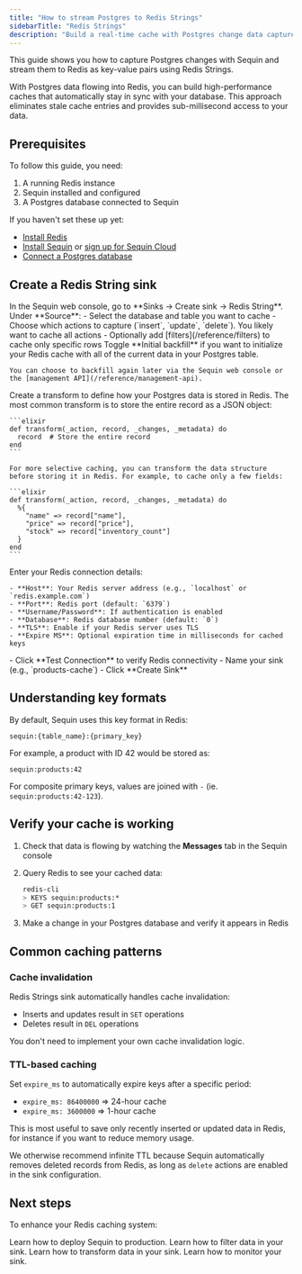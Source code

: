 ```yaml
---
title: "How to stream Postgres to Redis Strings"
sidebarTitle: "Redis Strings"
description: "Build a real-time cache with Postgres change data capture (CDC) and Redis Strings. Learn to keep your Redis cache in sync with your database."
---
```


This guide shows you how to capture Postgres changes with Sequin and stream them to Redis as key-value pairs using Redis Strings.

With Postgres data flowing into Redis, you can build high-performance caches that automatically stay in sync with your database. This approach eliminates stale cache entries and provides sub-millisecond access to your data.

## Prerequisites

To follow this guide, you need:

1. A running Redis instance
2. Sequin installed and configured
3. A Postgres database connected to Sequin

If you haven't set these up yet:

- [Install Redis](https://redis.io/docs/getting-started/)
- [Install Sequin](/running-sequin) or [sign up for Sequin Cloud](https://console.sequinstream.com)
- [Connect a Postgres database](/connect-postgres)

## Create a Redis String sink

<Steps>
  <Step title="Navigate to Sinks">
    In the Sequin web console, go to **Sinks → Create sink → Redis String**.
  </Step>

  <Step title="Configure the source">
    Under **Source**:
    - Select the database and table you want to cache
    - Choose which actions to capture (`insert`, `update`, `delete`). You likely want to cache all actions
    - Optionally add [filters](/reference/filters) to cache only specific rows
  </Step>

  <Step title="Set up initial backfill">
    Toggle **Initial backfill** if you want to initialize your Redis cache with all of the current data in your Postgres table.

    You can choose to backfill again later via the Sequin web console or the [management API](/reference/management-api).
  </Step>

  <Step title="Create a transform">
    Create a transform to define how your Postgres data is stored in Redis. The most common transform is to store the entire record as a JSON object:

    ```elixir
    def transform(_action, record, _changes, _metadata) do
      record  # Store the entire record
    end
    ```

    For more selective caching, you can transform the data structure before storing it in Redis. For example, to cache only a few fields:

    ```elixir
    def transform(_action, record, _changes, _metadata) do
      %{
        "name" => record["name"],
        "price" => record["price"],
        "stock" => record["inventory_count"]
      }
    end
    ```
  </Step>

  <Step title="Configure Redis connection">
    Enter your Redis connection details:

    - **Host**: Your Redis server address (e.g., `localhost` or `redis.example.com`)
    - **Port**: Redis port (default: `6379`)
    - **Username/Password**: If authentication is enabled
    - **Database**: Redis database number (default: `0`)
    - **TLS**: Enable if your Redis server uses TLS
    - **Expire MS**: Optional expiration time in milliseconds for cached keys
  </Step>

  <Step title="Test and create the sink">
    - Click **Test Connection** to verify Redis connectivity
    - Name your sink (e.g., `products-cache`)
    - Click **Create Sink**
  </Step>
</Steps>

## Understanding key formats

By default, Sequin uses this key format in Redis:

```
sequin:{table_name}:{primary_key}
```

For example, a product with ID 42 would be stored as:

```
sequin:products:42
```

For composite primary keys, values are joined with `-` (ie. `sequin:products:42-123`).

## Verify your cache is working

1. Check that data is flowing by watching the **Messages** tab in the Sequin console
2. Query Redis to see your cached data:

   ```bash
   redis-cli
   > KEYS sequin:products:*
   > GET sequin:products:1
   ```

3. Make a change in your Postgres database and verify it appears in Redis

## Common caching patterns

### Cache invalidation

Redis Strings sink automatically handles cache invalidation:
- Inserts and updates result in `SET` operations
- Deletes result in `DEL` operations

You don't need to implement your own cache invalidation logic.

### TTL-based caching

Set `expire_ms` to automatically expire keys after a specific period:

- `expire_ms: 86400000` => 24-hour cache
- `expire_ms: 3600000` => 1-hour cache

This is most useful to save only recently inserted or updated data in Redis, for instance if you want to reduce memory usage.

We otherwise recommend infinite TTL because Sequin automatically removes deleted records from Redis, as long as `delete` actions are enabled in the sink configuration.

## Next steps

To enhance your Redis caching system:

<CardGroup cols={2}>
  <Card title="Deploy to production" icon="database" href="/how-to/deploy-to-production">
    Learn how to deploy Sequin to production.
  </Card>
  <Card title="Filter data" icon="database" href="/reference/filters">
    Learn how to filter data in your sink.
  </Card>
  <Card title="Transform data" icon="database" href="/reference/transforms">
    Learn how to transform data in your sink.
  </Card>
  <Card title="Monitor your sink" icon="database" href="/reference/metrics">
    Learn how to monitor your sink.
  </Card>
</CardGroup>
